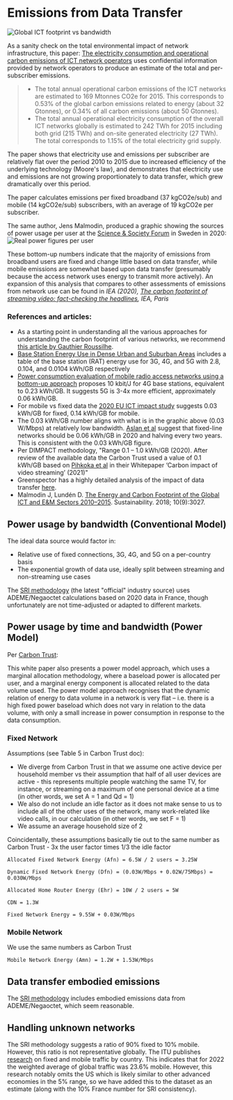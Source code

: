 # Emissions from Data Transfer

![Global ICT footprint vs bandwidth](images/malmodin-sweden-2018.png)

As a sanity check on the total environmental impact of network infrastructure, this paper: [The electricity consumption and operational carbon emissions of ICT network operators](https://www.diva-portal.org/smash/get/diva2:1177210/FULLTEXT01.pdf) uses confidential information provided by network operators to produce an estimate of the total and per-subscriber emissions.

> - The total annual operational carbon emissions of the ICT networks are estimated to 169 Mtonnes CO2e for 2015. This corresponds to 0.53% of the global carbon emissions related to energy (about 32 Gtonnes), or 0.34% of all carbon emissions (about 50 Gtonnes).
> - The total annual operational electricity consumption of the overall ICT networks globally is estimated to 242 TWh for 2015 including both grid (215 TWh) and on-site generated electricity (27 TWh). The total corresponds to 1.15% of the total electricity grid supply.

The paper shows that electricity use and emissions per subscriber are relatively flat over the period 2010 to 2015 due to increased efficiency of the underlying technology (Moore's law), and demonstrates that electricity use and emissions are not growing proportionately to data transfer, which grew dramatically over this period.

The paper calculates emissions per fixed broadband (37 kgCO2e/sub) and mobile (14 kgCO2e/sub) subscribers, with an average of 19 kgCO2e per subscriber.

The same author, Jens Malmodin, produced a graphic showing the sources of power usage per user at the [Science & Society Forum](https://www.youtube.com/watch?v=Xo0PB5i_b4Y&t=2520s) in Sweden in 2020:
![Real power figures per user](images/malmodin2020.png)

These bottom-up numbers indicate that the majority of emissions from broadband users are fixed and change little based on data transfer, while mobile emissions are somewhat based upon data transfer (presumably because the access network uses energy to transmit more actively). An expansion of this analysis that compares to other assessments of emissions from network use can be found in _IEA (2020), [The carbon footprint of streaming video: fact-checking the headlines](https://www.iea.org/commentaries/the-carbon-footprint-of-streaming-video-fact-checking-the-headlines), IEA, Paris_

### References and articles:

- As a starting point in understanding all the various approaches for understanding the carbon footprint of various networks, we recommend [this article by Gauthier Roussilhe](https://gauthierroussilhe.com/articles/explications-sur-l-empreinte-carbone-du-streaming-et-du-transfert-de-donnees).
- [Base Station Energy Use in Dense Urban and Suburban Areas](https://ieeexplore.ieee.org/document/10005276?source=authoralert) includes a table of the base station (RAT) energy use for 3G, 4G, and 5G with 2.8, 0.104, and 0.0104 kWh/GB respectively
- [Power consumption evaluation of mobile radio access networks using a bottom-up approach](https://hera.futuregenerations.be/sites/www.futuregenerations.be/files/summary_masterthesis4g5g_louisgolard.pdf) proposes 10 kbit/J for 4G base stations, equivalent to 0.23 kWh/GB. It suggests 5G is 3-4x more efficient, approximately 0.06 kWh/GB.
 - For mobile vs fixed data the [2020 EU ICT impact study](https://circabc.europa.eu/sd/a/8b7319ba-ce4f-49ea-a6e6-b28df00b20d1/ICT%20impact%20study%20final.pdf) suggests 0.03 kWh/GB for fixed, 0.14 kWh/GB for mobile.
 - The 0.03 kWh/GB number aligns with what is in the graphic above (0.03 W/Mbps) at relatively low bandwidth. [Aslan et al](https://onlinelibrary.wiley.com/doi/10.1111/jiec.12630) suggest that fixed-line networks should be 0.06 kWh/GB in 2020 and halving every two years. This is consistent with the 0.03 kWh/GB figure.
- Per DIMPACT methodology, "Range 0.1 – 1.0 kWh/GB (2020). After review of the available data the Carbon Trust used a value of 0.1 kWh/GB based on [Pihkoka et al](https://www.mdpi.com/2071-1050/10/7/2494) in their Whitepaper ‘Carbon impact of video streaming’ (2021)"
- Greenspector has a highly detailed analysis of the impact of data transfer [here](https://greenspector.com/en/what-impact-does-the-network-have-on-digital-services/).
- Malmodin J, Lundén D. [The Energy and Carbon Footprint of the Global ICT and E&M Sectors 2010–2015](https://doi.org/10.3390/su10093027). Sustainability. 2018; 10(9):3027.

## Power usage by bandwidth (Conventional Model)

The ideal data source would factor in:
- Relative use of fixed connections, 3G, 4G, and 5G on a per-country basis
- The exponential growth of data use, ideally split between streaming and non-streaming use cases

The [SRI methodology](https://www.sri-france.org/wp-content/uploads/2023/06/SRI_Calculating-the-carbon-footprint_V2.pdf) (the latest "official" industry source) uses ADEME/Negaoctet calculations based on 2020 data in France, though unfortunately are not time-adjusted or adapted to different markets.

## Power usage by time and bandwidth (Power Model)

Per [Carbon Trust](https://ctprodstorageaccountp.blob.core.windows.net/prod-drupal-files/documents/resource/public/Carbon-impact-of-video-streaming.pdf):

This white paper also presents a power model approach, which uses a marginal allocation methodology, where a baseload power is allocated per user, and a marginal energy component is allocated related to the data volume used. The power model approach recognises that the dynamic relation of energy to data volume in a network is very flat – i.e. there is a high fixed power baseload which does not vary in relation to the data volume, with
only a small increase in power consumption in response
to the data consumption.

### Fixed Network

Assumptions (see Table 5 in Carbon Trust doc):

- We diverge from Carbon Trust in that we assume one active device per household member vs their assumption that half of all user devices are active - this represents multiple people watching the same TV, for instance, or streaming on a maximum of one personal device at a time (in other words, we set A = 1 and Qd = 1)
- We also do not include an idle factor as it does not make sense to us to include all of the other uses of the network, many work-related like video calls, in our calculation (in other words, we set F = 1)
- We assume an average household size of 2

Coincidentally, these assumptions basically tie out to the same number as Carbon Trust - 3x the user factor times 1/3 the idle factor

```equation
Allocated Fixed Network Energy (Afn) = 6.5W / 2 users = 3.25W

Dynamic Fixed Network Energy (Dfn) = (0.03W/Mbps + 0.02W/75Mbps) = 0.030W/Mbps

Allocated Home Router Energy (Ehr) = 10W / 2 users = 5W

CDN = 1.3W

Fixed Network Energy = 9.55W + 0.03W/Mbps
```

### Mobile Network

We use the same numbers as Carbon Trust

```equation
Mobile Network Energy (Amn) = 1.2W + 1.53W/Mbps
```

## Data transfer embodied emissions

The [SRI methodology](https://www.sri-france.org/wp-content/uploads/2023/06/SRI_Calculating-the-carbon-footprint_V2.pdf) includes embodied emissions data from ADEME/Negaoctet, which seem reasonable.

## Handling unknown networks
The SRI methodology suggests a ratio of 90% fixed to 10% mobile. However, this ratio is not representative globally. The ITU publishes [research](https://datahub.itu.int) on fixed and mobile traffic by country. This indicates that for 2022 the weighted average of global traffic was 23.6% mobile. However, this research notably omits the US which is likely similar to other advanced economies in the 5% range, so we have added this to the dataset as an estimate (along with the 10% France number for SRI consistency).
